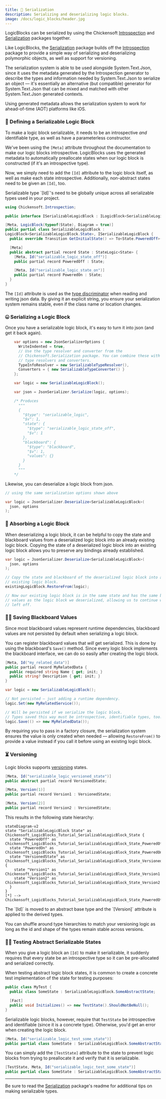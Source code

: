 ```yaml
---
title: 💾 Serialization
description: Serializing and deserializing logic blocks.
image: /docs/logic_blocks/header.jpg
---
```


LogicBlocks can be serialized by using the Chickensoft [Introspection] and [Serialization] packages together.

Like LogicBlocks, the [Serialization] package builds off the [Introspection] package to provide a simple way of serializing and deserializing polymorphic objects, as well as support for versioning.

<Callout type="note">
The serialization system is able to be used alongside System.Text.Json, since it uses the metadata generated by the Introspection generator to describe the types and information needed by System.Text.Json to serialize an object — it's essentially an alternative (but compatible) generator for System.Text.Json that can be mixed and matched with other System.Text.Json generated contexts.

Using generated metadata allows the serialization system to work for ahead-of-time (AOT) platforms like iOS.
</Callout>

### 💽 Defining a Serializable Logic Block

To make a logic block serializable, it needs to be an introspective _and_ identifiable type, as well as have a parameterless constructor.

We've been using the `[Meta]` attribute throughout the documentation to make our logic blocks introspective. LogicBlocks uses the generated metadata to automatically preallocate states when our logic block is constructed (if it's an introspective type).

Now, we simply need to add the `[Id]` attribute to the logic block itself, as well as make each state introspective. Additionally, non-abstract states need to be given an `[Id]`, too.

<Callout type="caution">
Serializable type `[Id]`'s need to be globally unique across all serializable types used in your project.
</Callout>

```csharp
using Chickensoft.Introspection;

public interface ISerializableLogicBlock : ILogicBlock<SerializableLogicBlock.State>;

[Meta, LogicBlock(typeof(State), Diagram = true)]
public partial class SerializableLogicBlock :
LogicBlock<SerializableLogicBlock.State>, ISerializableLogicBlock {
  public override Transition GetInitialState() => To<State.PoweredOff>();

  [Meta]
  public abstract partial record State : StateLogic<State> {
    [Meta, Id("serializable_logic_state_off")]
    public partial record PoweredOff : State;

    [Meta, Id("serializable_logic_state_on")]
    public partial record PoweredOn : State;
  }
}
```

The `[Id]` attribute is used as the [type discriminator] when reading and writing json data. By giving it an explicit string, you ensure your serialization system remains stable, even if the class name or location changes.

### 🤐 Serializing a Logic Block

Once you have a serializable logic block, it's easy to turn it into json (and get it back again).

```csharp
    var options = new JsonSerializerOptions {
      WriteIndented = true,
      // Use the type resolver and converter from the
      // Chickensoft.Serialization package. You can combine these with other
      // type resolvers and converters.
      TypeInfoResolver = new SerializableTypeResolver(),
      Converters = { new SerializableTypeConverter() }
    };

    var logic = new SerializableLogicBlock();

    var json = JsonSerializer.Serialize(logic, options);

    /* Produces
      """
      {
        "$type": "serializable_logic",
        "$v": 1,
        "state": {
          "$type": "serializable_logic_state_off",
          "$v": 1
        },
        "blackboard": {
          "$type": "blackboard",
          "$v": 1,
          "values": {}
        }
      }
      """
    */
```

Likewise, you can deserialize a logic block from json.

```csharp
// using the same serialization options shown above

var logic = JsonSerializer.Deserialize<SerializableLogicBlock>(
  json, options
);
```

### 🧽 Absorbing a Logic Block

When deserializing a logic block, it can be helpful to copy the state and blackboard values from a deserialized logic block into an already existing logic block. Copying the state of a deserialized logic block into an existing logic block allows you to preserve any bindings already established.

```csharp
var logic = JsonSerializer.Deserialize<SerializableLogicBlock>(
  json, options
);

// Copy the state and blackboard of the deserialized logic block into an
// existing logic block.
existingLogicBlock.RestoreFrom(logic);

// Now our existing logic block is in the same state and has the same blackboard
// values as the logic block we deserialized, allowing us to continue where we
// left off.
```

### 🧑‍🏫 Saving Blackboard Values

Since most blackboard values represent runtime dependencies, blackboard values are not persisted by default when serializing a logic block.

You can register blackboard values that _will_ get serialized. This is done by using the blackboard's `Save()` method. Since every logic block implements the blackboard interface, we can do so easily after creating the logic block.

```csharp
[Meta, Id("my_related_data")]
public partial record MyRelatedData {
  public required string Name { get; init; }
  public string? Description { get; init; }
}

var logic = new SerializableLogicBlock();

// Not persisted — just adding a runtime dependency.
logic.Set(new MyRelatedService());

// Will be persisted if we serialize the logic block.
// Types saved this way must be introspective, identifiable types, too.
logic.Save(() => new MyRelatedData());
```

By requiring you to pass in a factory closure, the serialization system ensures the value is only created when needed — allowing `RestoreFrom()` to provide a value instead if you call it before using an existing logic block.

### ⏳ Versioning

Logic blocks supports [versioning] states.

```csharp
[Meta, Id("serializable_logic_versioned_state")]
public abstract partial record VersionedState;

[Meta, Version(1)]
public partial record Version1 : VersionedState;

[Meta, Version(2)]
public partial record Version2 : VersionedState;
```

This results in the following state hierarchy:

```mermaid
stateDiagram-v2
state "SerializableLogicBlock State" as Chickensoft_LogicBlocks_Tutorial_SerializableLogicBlock_State {
  state "PoweredOff" as Chickensoft_LogicBlocks_Tutorial_SerializableLogicBlock_State_PoweredOff
  state "PoweredOn" as Chickensoft_LogicBlocks_Tutorial_SerializableLogicBlock_State_PoweredOn
  state "VersionedState" as Chickensoft_LogicBlocks_Tutorial_SerializableLogicBlock_State_VersionedState {
    state "Version1" as Chickensoft_LogicBlocks_Tutorial_SerializableLogicBlock_State_Version1
    state "Version2" as Chickensoft_LogicBlocks_Tutorial_SerializableLogicBlock_State_Version2
  }
}
[*] --> Chickensoft_LogicBlocks_Tutorial_SerializableLogicBlock_State_PoweredOff
```

<Callout type="note">
The `[Id]` is moved to an abstract base type and the `[Version]` attribute is applied to the derived types.

You can shuffle around type hierarchies to match your versioning logic as long as the id and shape of the types remain stable across versions.
</Callout>

### 😶‍🌫️ Testing Abstract Serializable States

When you give a logic block an `[Id]` to make it serializable, it suddenly requires that every state be an introspective type so it can be pre-allocated and serialized correctly.

When testing abstract logic block states, it is common to create a concrete test implementation of the state for testing purposes:

```csharp
public class MyTest {
  public class SomeState : SerializableLogicBlock.SomeAbstractState;

  [Fact]
  public void Initializes() => new TestState().ShouldNotBeNull();
}
```

Serializable logic blocks, however, require that `TestState` be introspective and identifiable (since it is a concrete type). Otherwise, you'd get an error when creating the logic block.

```csharp
[Meta, Id("serializable_logic_test_some_state")]
public partial class SomeState : SerializableLogicBlock.SomeAbstractState;
```

You can simply add the `[TestState]` attribute to the state to prevent logic blocks from trying to preallocate it and verify that it is serializable.

```csharp
[TestState, Meta, Id("serializable_logic_test_some_state")]
public partial class SomeState : SerializableLogicBlock.SomeAbstractState;
```

---

Be sure to read the [Serialization] package's readme for additional tips on making serializable types.

[Introspection]: https://github.com/chickensoft-games/Introspection
[Serialization]: https://github.com/chickensoft-games/Serialization
[type discriminator]: https://learn.microsoft.com/en-us/dotnet/standard/serialization/system-text-json/polymorphism?
[versioning]: https://github.com/chickensoft-games/Serialization?tab=readme-ov-file#-versioning
